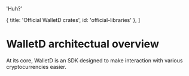 
  'Huh?'

  { title: 'Official WalletD crates', id: 'official-libraries' },
]

# WalletD architectual overview

At its core, WalletD is an SDK designed to make interaction with various cryptocurrencies easier. 
<!--
The various official submodules that form the WalletD ecosystem are documented below. {{ className: 'lead' }}

This should be a table with an explanation of what each crate does 
<table>
  <tr>
    <td>[WalletD Mnemonic Crate](https://github.com/walletd/mnemonic)</td>
    <td>The crate that handles Mnemonics</td>
  </tr>
<tr>
    <td>[WalletD Coins Crate](https://github.com/walletd/coins)</td>
    <td>The crate that handles Cryptocurrency coins</td>
  </tr>

</table>



<Libraries />
-->